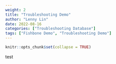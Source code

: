 ```yaml
---
weight: 2
title: "Troubleshooting Demo"
author: "Lenny Lin"
date: 2022-08-16
categories: ["Troubleshooting Database"]
tags: ["Fishbone Demo", "Troubleshooting Demo"]
---
```


```r
knitr::opts_chunk$set(collapse = TRUE)
```

test
